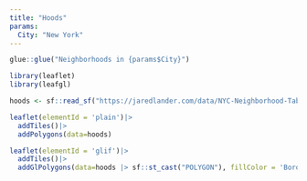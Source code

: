 ```yaml
---
title: "Hoods"
params:
  City: "New York"
---
```


```r
glue::glue("Neighborhoods in {params$City}")
```

```r
library(leaflet)
library(leafgl)
```

```r
hoods <- sf::read_sf("https://jaredlander.com/data/NYC-Neighborhood-Tabulation-Areas.geojson")
```

```r
leaflet(elementId = 'plain')|> 
  addTiles()|> 
  addPolygons(data=hoods)
```

```r
leaflet(elementId = 'glif')|> 
  addTiles()|> 
  addGlPolygons(data=hoods |> sf::st_cast("POLYGON"), fillColor = 'BoroName')
```
